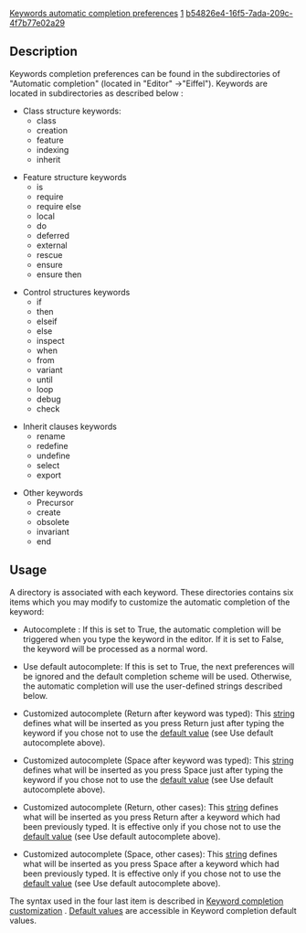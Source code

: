 [[Property:title|Keywords automatic completion preferences]]
[[Property:weight|1]]
[[Property:uuid|b54826e4-16f5-7ada-209c-4f7b77e02a29]]
==Description==

Keywords completion preferences can be found in the subdirectories of "Automatic completion" (located in "Editor" ->"Eiffel"). Keywords are located in subdirectories as described below :
* Class structure keywords: 
** class
** creation
** feature
** indexing
** inherit

* Feature structure keywords 
** is
** require
** require else
** local
** do
** deferred
** external
** rescue
** ensure
** ensure then

* Control structures keywords 
** if
** then
** elseif
** else
** inspect
** when
** from
** variant
** until
** loop
** debug
** check

* Inherit clauses keywords 
** rename
** redefine
** undefine
** select
** export

* Other keywords 
** Precursor
** create
** obsolete
** invariant
** end


==Usage==

A directory is associated with each keyword. These directories contains six items which you may modify to customize the automatic completion of the keyword:

*  Autocomplete <keyword>: If this is set to True, the automatic completion will be triggered when you type the keyword in the editor. If it is set to False, the keyword will be processed as a normal word.

*  Use default autocomplete: If this is set to True, the next preferences will be ignored and the default completion scheme will be used. Otherwise, the automatic completion will use the user-defined strings described below.

*  Customized autocomplete (Return after keyword was typed): This [[Keyword completion customization|string]]  defines what will be inserted as you press Return just after typing the keyword if you chose not to use the [[Default values for keyword completion preferences|default value]]  (see Use default autocomplete above). 

*  Customized autocomplete (Space after keyword was typed): This [[Keyword completion customization|string]]  defines what will be inserted as you press Space just after typing the keyword if you chose not to use the [[Default values for keyword completion preferences|default value]]  (see Use default autocomplete above). 

*  Customized autocomplete (Return, other cases): This [[Keyword completion customization|string]]  defines what will be inserted as you press Return after a keyword which had been previously typed. It is effective only if you chose not to use the [[Default values for keyword completion preferences|default value]]  (see Use default autocomplete above). 

*  Customized autocomplete (Space, other cases): This [[Keyword completion customization|string]]  defines what will be inserted as you press Space after a keyword which had been previously typed. It is effective only if you chose not to use the [[Default values for keyword completion preferences|default value]]  (see Use default autocomplete above). 

The syntax used in the four last item is described in [[Keyword completion customization|Keyword completion customization]] . [[Default values for keyword completion preferences|Default values]]  are accessible in Keyword completion default values. 



